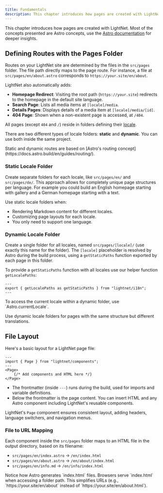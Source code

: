 ```yaml
---
title: Fundamentals
description: This chapter introduces how pages are created with LightNet. Most of the concepts presented are Astro concepts.
---
```



This chapter introduces how pages are created with LightNet. Most of the concepts presented are Astro concepts, 
use the [Astro documentation](https://docs.astro.build/en/basics/astro-pages/) for deeper insights.

## Defining Routes with the Pages Folder

Routes on your LightNet site are determined by the files in the `src/pages` folder. 
The file path directly maps to the page route. 
For instance, a file at `src/pages/en/about.astro` corresponds to `https://your.site/en/about`.

LightNet also automatically adds:

- **Homepage Redirect**: Visiting the root path (`https://your.site`) redirects to the homepage in the default site language.
- **Search Page**: Lists all media items at `[locale]/media`.
- **Details Pages**: Displays details of a media item at `[locale]/media/[id]`.
- **404 Page**: Shown when a non-existent page is accessed, at `/404`.

All pages (except `404` and `/`) 
reside in folders defining their [locale](/build/i18n/fundamentals). 

There are two different types of locale folders: **static** and **dynamic**. You can use both inside the same project.

<Aside type="note">
Static and dynamic routes are based on [Astro's routing concept](https://docs.astro.build/en/guides/routing/).
</Aside>

### Static Locale Folder

Create separate folders for each locale, like `src/pages/en/` and `src/pages/de/`. 
This approach allows for completely unique page structures per language.
For example you could build an English homepage starting with gallery and a German homepage starting with a text.

Use static locale folders when:
- Rendering Markdown content for different locales.
- Customizing page layouts for each locale.
- You only need to support one language.

### Dynamic Locale Folder

Create a single folder for all locales, named `src/pages/[locale]/` (use exactly this name for the folder). 
The `[locale]` placeholder is resolved by Astro during the build process, 
using a `getStaticPaths` function exported by each page in this folder.

To provide a `getStaticPaths` function with all locales use our helper function `getLocalePaths`:

```astro title="src/pages/[locale]/some-page.astro"
---
export { getLocalePaths as getStaticPaths } from "lightnet/i18n";
---
```

<Aside type="tip">
To access the current locale within a dynamic folder, use `Astro.currentLocale`.
</Aside>

Use dynamic locale folders for pages with the same structure but different translations.

## File Layout

Here's a basic layout for a LightNet page file:

```astro title="some-page.astro"
---
import { Page } from "lightnet/components";
---
<Page>
    {/* Add components and HTML here */}
</Page>
```

- The frontmatter (inside `---`) runs during the build, used for imports and variable definitions.
- Below the frontmatter is the page content. You can insert HTML and any Astro component including LightNet's reusable components.

LightNet's `Page` component ensures consistent layout, adding headers, language switchers, and navigation menus.

### File to URL Mapping

Each component inside the `src/pages` folder maps to an HTML file in the output directory, based on its filename:

- `src/pages/en/index.astro` → `/en/index.html`
- `src/pages/en/about.astro` → `/en/about/index.html`
- `src/pages/en/info.md` → `/en/info/index.html`

<Aside type="note">
Notice how Astro generates `index.html` files. Browsers serve `index.html` when accessing a folder path. 
This simplifies URLs (e.g., `https://your.site/en/about` instead of `https://your.site/en/about.html`).
</Aside>

